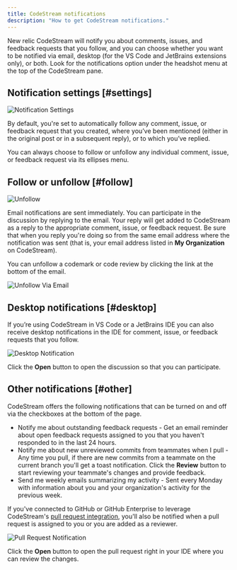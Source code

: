 ```yaml
---
title: CodeStream notifications
description: "How to get CodeStream notifications."
---
```


New relic CodeStream will notify you about comments, issues, and feedback requests that you
follow, and you can choose whether you want to be notified via email, desktop
(for the VS Code and JetBrains extensions only), or both. Look for the notifications option under the headshot menu at the top of the CodeStream pane.

## Notification settings [#settings]

![Notification Settings](/images/NotificationSettings4.png)

By default, you're set to automatically follow any comment, issue, or feedback
request that you created, where you’ve been mentioned (either in the original
post or in a subsequent reply), or to which you’ve replied. 

You can always choose to follow or unfollow any individual comment, issue, or
feedback request via its ellipses menu.

## Follow or unfollow [#follow]

![Unfollow](/images/CodemarkMenu-Unfollow.png)

Email notifications are sent immediately. You can participate in the discussion
by replying to the email. Your reply will get added to CodeStream as a 
reply to the appropriate comment, issue, or feedback request. Be sure that when
you reply you're doing so from the same email address where the notification
was sent (that is, your email address listed in **My Organization** on CodeStream). 

You can
unfollow a codemark or code review by clicking the link at the bottom of the
email.

![Unfollow Via Email](/images/UnfollowViaEmail.png)

## Desktop notifications [#desktop]

If you’re using CodeStream in VS Code or a JetBrains IDE you can also receive
desktop notifications in the IDE for comment, issue, or feedback requests that you
follow.

![Desktop Notification](/images/DesktopNotification2.png)

Click the **Open** button to open the discussion so that you can
participate.

## Other notifications [#other]

CodeStream offers the following notifications that can be turned on and off via the checkboxes at the bottom of the page.

* Notify me about outstanding feedback requests - Get an
email reminder about open feedback requests assigned to you that you haven't
responded to in the last 24 hours.
* Notify me about new unreviewed commits from teammates when I pull - Any time you pull, if there are new commits from a teammate on the current branch you'll get a toast notification. Click the **Review** button to start reviewing your teammate's changes and provide feedback.
* Send me weekly emails summarizing my activity - Sent every Monday with information about you and your organization's activity for the previous week.

If you've connected to GitHub or GitHub Enterprise to leverage CodeStream's [pull request integration](/docs/codestream/how-use-codestream/pull-requests), you'll also be notified when a pull request is assigned to you or you are added as a reviewer.

![Pull Request Notification](/images/PullRequestNotification.png)

Click the **Open** button to open the pull request right in your IDE where you can review the changes.
